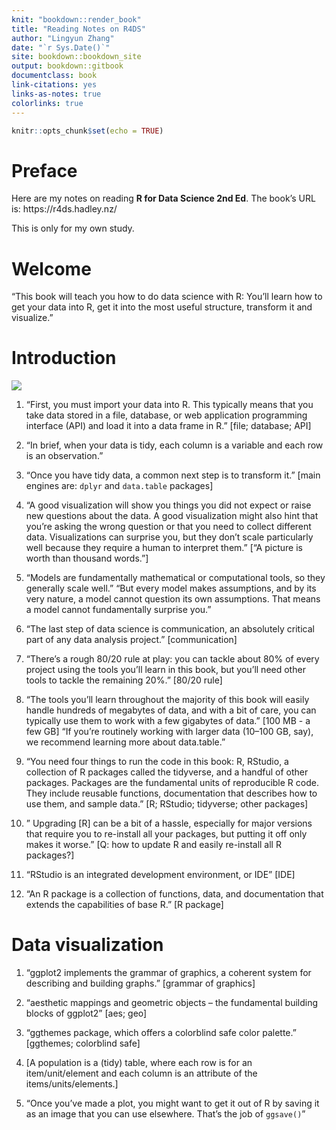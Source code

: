 ```yaml
--- 
knit: "bookdown::render_book"
title: "Reading Notes on R4DS"
author: "Lingyun Zhang"
date: "`r Sys.Date()`"
site: bookdown::bookdown_site
output: bookdown::gitbook
documentclass: book
link-citations: yes
links-as-notes: true
colorlinks: true
---
```



```r
knitr::opts_chunk$set(echo = TRUE)
```


# Preface {.unnumbered}

Here are my notes on reading **R for Data Science 2nd Ed**. The book's URL is: https://r4ds.hadley.nz/

This is only for my own study.

# Welcome

"This book will teach you how to do data science with R: You'll learn how to get your data into R, get it into the most useful structure, transform it and visualize."

# Introduction

![](figs/data_science_process.PNG)

1. "First, you must import your data into R. This typically means that you take data stored in a file, database, or web application programming interface (API) and load it into a data frame in R." [file; database; API]

1. "In brief, when your data is tidy, each column is a variable and each row is an observation."

1. "Once you have tidy data, a common next step is to transform it." [main engines are: `dplyr` and `data.table` packages]

1. "A good visualization will show you things you did not expect or raise new questions about the data. A good visualization might also hint that you're asking the wrong question or that you need to collect different data. Visualizations can surprise you, but they don't scale particularly well because they require a human to interpret them." ["A picture is worth than thousand words."]

1. "Models are fundamentally mathematical or computational tools, so they generally scale well." "But every model makes assumptions, and by its very nature, a model cannot question its own assumptions. That means a model cannot fundamentally surprise you."

1. "The last step of data science is communication, an absolutely critical part of any data analysis project." [communication]

1. "There's a rough 80/20 rule at play: you can tackle about 80% of every project using the tools you'll learn in this book, but you'll need other tools to tackle the remaining 20%." [80/20 rule]

1. "The tools you'll learn throughout the majority of this book will easily handle hundreds of megabytes of data, and with a bit of care, you can typically use them to work with a few gigabytes of data." [100 MB - a few GB] "If you're routinely working with larger data (10–100 GB, say), we recommend learning more about data.table."

1. "You need four things to run the code in this book: R, RStudio, a collection of R packages called the tidyverse, and a handful of other packages. Packages are the fundamental units of reproducible R code. They include reusable functions, documentation that describes how to use them, and sample data." [R; RStudio; tidyverse; other packages]

1. " Upgrading [R] can be a bit of a hassle, especially for major versions that require you to re-install all your packages, but putting it off only makes it worse." [Q: how to update R and easily re-install all R packages?]

1. "RStudio is an integrated development environment, or IDE" [IDE]

1. "An R package is a collection of functions, data, and documentation that extends the capabilities of base R." [R package]

# Data visualization

1. "ggplot2 implements the grammar of graphics, a coherent system for describing and building graphs." [grammar of graphics]

1. "aesthetic mappings and geometric objects – the fundamental building blocks of ggplot2" [aes; geo]

1. "ggthemes package, which offers a colorblind safe color palette." [ggthemes; colorblind safe]

1. [A population is a (tidy) table, where each row is for an item/unit/element and each column is an attribute of the items/units/elements.]

1. "Once you've made a plot, you might want to get it out of R by saving it as an image that you can use elsewhere. That’s the job of `ggsave()`"








 
